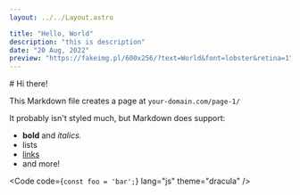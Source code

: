 ```yaml
---
layout: ../../Layout.astro

title: "Hello, World"
description: "this is description"
date: "20 Aug, 2022"
preview: "https://fakeimg.pl/600x256/?text=World&font=lobster&retina=1"
---
```



<div class="prose">
  # Hi there!

This Markdown file creates a page at `your-domain.com/page-1/`

It probably isn't styled much, but Markdown does support:

- **bold** and _italics._
- lists
- [links](https://astro.build)
- and more!

<Code code={`const foo = 'bar';`} lang="js" theme="dracula" />

</div>
